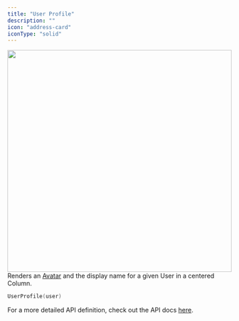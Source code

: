 ```yaml
---
title: "User Profile"
description: ""
icon: "address-card"
iconType: "solid"
---
```


<img 
height="500"  
width="100%" 
src="/images/android-sdk/user-profile.png"
/>
Renders an [Avatar](#avatar) and the display name for a given User in a centered Column.

```Kotlin
UserProfile(user)
```
For a more detailed API definition, check out the API docs [here](https://docs.botstacks.ai/api-reference/introduction).